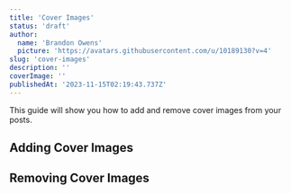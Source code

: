 ```yaml
---
title: 'Cover Images'
status: 'draft'
author:
  name: 'Brandon Owens'
  picture: 'https://avatars.githubusercontent.com/u/10189130?v=4'
slug: 'cover-images'
description: ''
coverImage: ''
publishedAt: '2023-11-15T02:19:43.737Z'
---
```


This guide will show you how to add and remove cover images from your posts.



## Adding Cover Images



## Removing Cover Images

